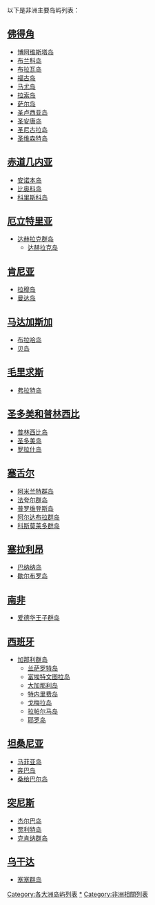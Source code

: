 {{TA
|1=zh-hans:加那利岛群; zh-hant: 大加那利群島; zh-hk: 加那利亞群島; zh-mo: 加那利亞群島;
|2=zh-hans:大加那利岛; zh-hant: 大加那利島; zh-hk: 大加那利亞; zh-mo: 大加那利亞;
|3=zh-hans:加那利; zh-hant: 加那利; zh-hk: 加那利亞; zh-mo: 加那利亞;
|4=zh-hans:富埃特文图拉岛; zh-hant:福特彎圖拉島; zh-tw:福特彎圖拉島; zh-hk:福提文土拉; zh-mo:福提文土拉; 
}}

以下是非洲主要岛屿列表：

== [[佛得角|佛得角]] ==
* [[博阿维斯塔岛|博阿维斯塔岛]]
* [[布兰科岛|布兰科岛]]
* [[布拉瓦岛|布拉瓦岛]]
* [[福古岛|福古岛]]
* [[马尤岛|马尤岛]]
* [[拉索岛|拉索岛]]
* [[萨尔岛|萨尔岛]]
* [[圣卢西亚岛|圣卢西亚岛]]
* [[圣安唐岛|圣安唐岛]]
* [[圣尼古拉岛|圣尼古拉岛]]
* [[圣维森特岛|圣维森特岛]]

== [[赤道几内亚|赤道几内亚]] ==
* [[安诺本岛|安诺本岛]]
* [[比奥科岛|比奥科岛]]
* [[科里斯科岛|科里斯科岛]]

== [[厄立特里亚|厄立特里亚]] ==
* [[达赫拉克群岛|达赫拉克群岛]]
** [[达赫拉克岛|达赫拉克岛]]

== [[肯尼亚|肯尼亚]] ==
* [[拉穆岛|拉穆岛]]
* [[曼达岛|曼达岛]]

== [[马达加斯加|马达加斯加]] ==
* [[布拉哈岛|布拉哈岛]]
* [[贝岛|贝岛]]

== [[毛里求斯|毛里求斯]] ==
* [[弗拉特岛|弗拉特岛]]

== [[圣多美和普林西比|圣多美和普林西比]] ==
* [[普林西比岛|普林西比岛]]
* [[圣多美岛|圣多美岛]]
* [[罗拉什岛|罗拉什岛]]

== [[塞舌尔|塞舌尔]] ==
* [[阿米兰特群岛|阿米兰特群岛]]
* [[法夸尔群岛|法夸尔群岛]]
* [[普罗维登斯岛|普罗维登斯岛]]
* [[阿尔达布拉群岛|阿尔达布拉群岛]]
* [[科斯莫莱多群岛|科斯莫莱多群岛]]

== [[塞拉利昂|塞拉利昂]] ==
* [[巴纳纳岛|巴纳纳岛]]
* [[歇尔布罗岛|歇尔布罗岛]]

== [[南非|南非]] ==
* [[爱德华王子群岛|爱德华王子群岛]]

== [[西班牙|西班牙]] ==
* [[加那利群岛|加那利群岛]]
** [[兰萨罗特岛|兰萨罗特岛]]
** [[富埃特文图拉岛|富埃特文图拉岛]]
** [[大加那利岛|大加那利岛]]
** [[特内里费岛|特内里费岛]]
** [[戈梅拉岛|戈梅拉岛]]
** [[拉帕尔马岛|拉帕尔马岛]]
** [[耶罗岛|耶罗岛]]

== [[坦桑尼亚|坦桑尼亚]] ==
* [[马菲亚岛|马菲亚岛]]
* [[奔巴岛|奔巴岛]]
* [[桑给巴尔岛|桑给巴尔岛]]

== [[突尼斯|突尼斯]] ==
* [[杰尔巴岛|杰尔巴岛]]
* [[贾利特岛|贾利特岛]]
* [[克肯纳群岛|克肯纳群岛]]

== [[乌干达|乌干达]] ==
* [[塞塞群岛|塞塞群岛]]

{{非洲题目|岛屿列表}}
{{Authority control}}
[[Category:各大洲岛屿列表|Category:各大洲岛屿列表]]
[[Category:非洲島嶼|*]]
[[Category:非洲相關列表|Category:非洲相關列表]]